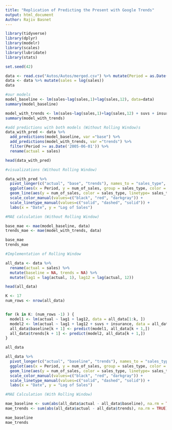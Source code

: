 ```yaml
---
title: "Replication of Predicting the Present with Google Trends"
output: html_document
Author: Rajiv Basnet
---
```


```r
library(tidyverse)
library(dplyr)
library(modelr)
library(scales)
library(lubridate)
library(stats)
```

```r
set.seed(42)

data <- read.csv("Autos/Autos/merged.csv") %>% mutate(Period = as.Date(Period))
data <- data %>% mutate(sales = log(sales))
data

```

```r
#our models
model_baseline <- lm(sales~lag(sales,1)+lag(sales,12), data=data)
summary(model_baseline)

model_with_trends <- lm(sales~lag(sales,1)+lag(sales,12) + suvs + insurance, data=data)
summary(model_with_trends)
```

```r
#add predictions with both models (Without Rolling Window)s
data_with_pred <- data %>%
  add_predictions(model_baseline, var ="base") %>% 
  add_predictions(model_with_trends, var ="trends") %>%
  filter(Period >= as.Date('2005-06-01')) %>%
  rename(actual = sales)

head(data_with_pred)
```


```r
#visualizations (Without Rolling Window)

data_with_pred %>% 
  pivot_longer(c("actual", "base", "trends"), names_to = "sales_type", values_to = "num_of_sales") %>%
  ggplot(aes(x = Period, y = num_of_sales, group = sales_type, color = sales_type)) +
  geom_line(aes(y = num_of_sales, color = sales_type, linetype= sales_type)) +
  scale_color_manual(values=c("black", "red", "darkgray")) +
  scale_linetype_manual(values=c("solid", "dashed", "solid")) +
  labs(x = "Date", y = "Log of Sales")
```
```r
#MAE calculation (Without Rolling Window)

base_mae <- mae(model_baseline, data)
trends_mae <- mae(model_with_trends, data)

base_mae
trends_mae

```

```r

#Implementation of Rolling Window

all_data <- data %>% 
  rename(actual = sales) %>%
  mutate(baseline = NA, trends = NA) %>%
  mutate(lag1 = lag(actual, 1), lag12 = lag(actual, 12))

head(all_data)

K <- 17
num_rows <- nrow(all_data)


for (k in K: (num_rows -1) ) {
  model1 <- lm(actual ~ lag1 + lag12, data = all_data[1:k, ])
  model2 <- lm(actual ~ lag1 + lag12 + suvs + insurance, data = all_data[1:k, ])
  all_data$baseline[k + 1] <- predict(model1, all_data[k + 1,])
  all_data$trends[k + 1] <- predict(model2, all_data[k + 1,])
}

all_data
```

```r
all_data %>% 
  pivot_longer(c("actual", "baseline", "trends"), names_to = "sales_type", values_to = "num_of_sales") %>%
  ggplot(aes(x = Period, y = num_of_sales, group = sales_type, color = sales_type)) +
  geom_line(aes(y = num_of_sales, color = sales_type, linetype= sales_type)) +
  scale_color_manual(values=c("black", "red", "darkgray")) +
  scale_linetype_manual(values=c("solid", "dashed", "solid")) +
  labs(x = "Date", y = "Log of Sales")
```
```r
#MAE Calculation (With Rolling Window)

mae_baseline <- sum(abs(all_data$actual - all_data$baseline), na.rm = TRUE)/(num_rows - 17)
mae_trends <- sum(abs(all_data$actual - all_data$trends), na.rm = TRUE)/(num_rows - 17)

mae_baseline
mae_trends

```

